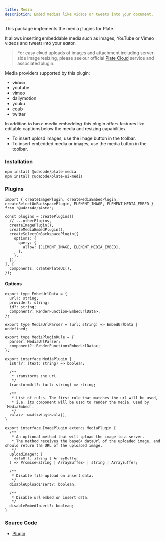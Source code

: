 ```yaml
---
title: Media
description: Embed medias like videos or tweets into your document.
---
```


This package implements the media plugins for Plate.

It allows inserting embeddable media such as images, YouTube or Vimeo videos and tweets into your
editor.

> For easy cloud uploads of images and attachment including server-side image resizing, please see our official [Plate Cloud](/docs/guides/cloud) service and associated plugin.

Media providers supported by this plugin:

- video:
- youtube
- vimeo
- dailymotion
- youku
- coub
- twitter

In addition to basic media embedding, this plugin offers features like editable captions below the media and resizing capabilities.

- To insert upload images, use the image button in the toolbar.
- To insert embedded media or images, use the media button in the toolbar.

### Installation

```bash
npm install @udecode/plate-media
npm install @udecode/plate-ui-media
```

### Plugins

```tsx
import { createImagePlugin, createMediaEmbedPlugin, createSelectOnBackspacePlugin, ELEMENT_IMAGE, ELEMENT_MEDIA_EMBED } from '@udecode/plate';

const plugins = createPlugins([
  // ...otherPlugins,
  createImagePlugin(),
  createMediaEmbedPlugin(),
  createSelectOnBackspacePlugin({
    options: {
      query: {
        allow: [ELEMENT_IMAGE, ELEMENT_MEDIA_EMBED],
      },
    },
  }),
], {
  components: createPlateUI(),
});
```

#### Options

```tsx
export type EmbedUrlData = {
  url?: string;
  provider?: string;
  id?: string;
  component?: RenderFunction<EmbedUrlData>;
};

export type MediaUrlParser = (url: string) => EmbedUrlData | undefined;

export type MediaPluginRule = {
  parser: MediaUrlParser;
  component?: RenderFunction<EmbedUrlData>;
};

export interface MediaPlugin {
  isUrl?: (text: string) => boolean;

  /**
   * Transforms the url.
   */
  transformUrl?: (url: string) => string;

  /**
   * List of rules. The first rule that matches the url will be used,
   * i.e. its component will be used to render the media. Used by `MediaEmbed`.
   */
  rules?: MediaPluginRule[];
}

export interface ImagePlugin extends MediaPlugin {
  /**
   * An optional method that will upload the image to a server.
   * The method receives the base64 dataUrl of the uploaded image, and should return the URL of the uploaded image.
   */
  uploadImage?: (
    dataUrl: string | ArrayBuffer
  ) => Promise<string | ArrayBuffer> | string | ArrayBuffer;

  /**
   * Disable file upload on insert data.
   */
  disableUploadInsert?: boolean;

  /**
   * Disable url embed on insert data.
   */
  disableEmbedInsert?: boolean;
}
```

### Source Code

- [Plugin](https://github.com/udecode/plate/blob/main/packages/media/src/createMediaEmbedPlugin.ts)